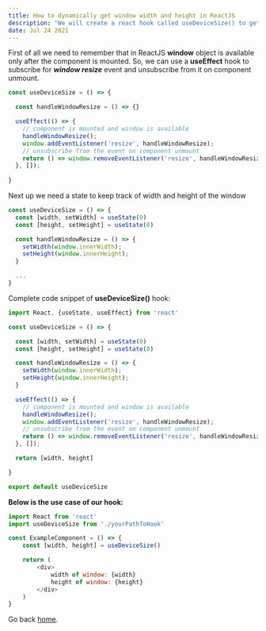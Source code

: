 ```yaml
---
title: How to dynamically get window width and height in ReactJS
description: "We will create a react hook called useDeviceSize() to get the window.width and window.height"
date: Jul 24 2021
---
```


First of all we need to remember that in ReactJS **window** object is available only after the component is mounted.
So, we can use a **useEffect** hook to subscribe for **_window resize_** event and unsubscribe from it on component unmount.

```js
const useDeviceSize = () => {

  const handleWindowResize = () => {}

  useEffect(() => {
    // component is mounted and window is available
    handleWindowResize();
    window.addEventListener('resize', handleWindowResize);
    // unsubscribe from the event on component unmount
    return () => window.removeEventListener('resize', handleWindowResize);
  }, []);
  
}
```

Next up we need a state to keep track of width and height of the window
```js
const useDeviceSize = () => {
  const [width, setWidth] = useState(0)
  const [height, setHeight] = useState(0)

  const handleWindowResize = () => {
    setWidth(window.innerWidth);
    setHeight(window.innerHeight);
  }

  ...
}
```

Complete code snippet of **useDeviceSize()** hook:

```js
import React, {useState, useEffect} from 'react'

const useDeviceSize = () => {

  const [width, setWidth] = useState(0)
  const [height, setHeight] = useState(0)

  const handleWindowResize = () => {
    setWidth(window.innerWidth);
    setHeight(window.innerHeight);
  }

  useEffect(() => {
    // component is mounted and window is available
    handleWindowResize();
    window.addEventListener('resize', handleWindowResize);
    // unsubscribe from the event on component unmount
    return () => window.removeEventListener('resize', handleWindowResize);
  }, []);

  return [width, height]

}

export default useDeviceSize 
```

**Below is the use case of our hook:**
```js
import React from 'react'
import useDeviceSize from './yourPathToHook'

const ExampleComponent = () => {
    const [width, height] = useDeviceSize()

    return (
        <div>
            width of window: {width}
            height of window: {height}
        </div>
    )
}
```

Go back [home](/).